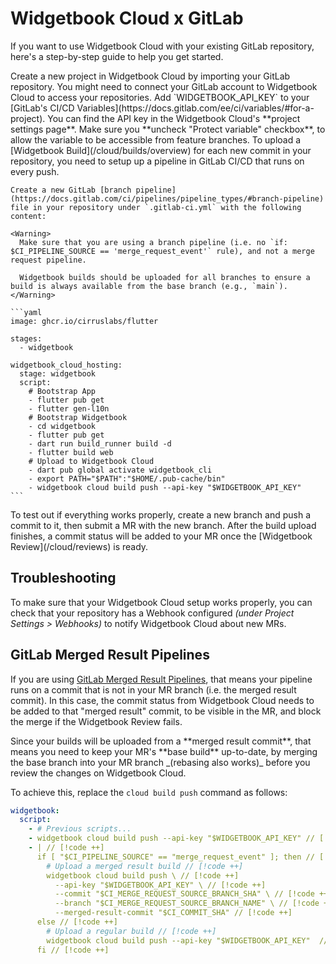 # Widgetbook Cloud x GitLab

If you want to use Widgetbook Cloud with your existing GitLab repository, here's a step-by-step guide to help you get started.

<Steps>
  <Step title="Setup Widgetbook Cloud Project">
    Create a new project in Widgetbook Cloud by importing your GitLab repository.
    You might need to connect your GitLab account to Widgetbook Cloud to access your repositories.
  </Step>
  
  <Step title="Add API Key as a Variable">
    Add `WIDGETBOOK_API_KEY` to your [GitLab's CI/CD Variables](https://docs.gitlab.com/ee/ci/variables/#for-a-project). You can find the API key in the Widgetbook Cloud's **project settings page**. Make sure you **uncheck "Protect variable" checkbox**, to allow the variable to be accessible from feature branches.
  </Step>

  <Step title="Create GitLab CI/CD Pipeline">
    To upload a [Widgetbook Build](/cloud/builds/overview) for each new commit in your repository, you need to setup up a pipeline in GitLab CI/CD that runs on every push.

    Create a new GitLab [branch pipeline](https://docs.gitlab.com/ci/pipelines/pipeline_types/#branch-pipeline) file in your repository under `.gitlab-ci.yml` with the following content:

    <Warning>
      Make sure that you are using a branch pipeline (i.e. no `if: $CI_PIPELINE_SOURCE == 'merge_request_event'` rule), and not a merge request pipeline.

      Widgetbook builds should be uploaded for all branches to ensure a build is always available from the base branch (e.g., `main`).
    </Warning>

    ```yaml
    image: ghcr.io/cirruslabs/flutter

    stages:
      - widgetbook

    widgetbook_cloud_hosting:
      stage: widgetbook
      script:
        # Bootstrap App
        - flutter pub get
        - flutter gen-l10n
        # Bootstrap Widgetbook
        - cd widgetbook
        - flutter pub get
        - dart run build_runner build -d
        - flutter build web
        # Upload to Widgetbook Cloud
        - dart pub global activate widgetbook_cli
        - export PATH="$PATH":"$HOME/.pub-cache/bin"
        - widgetbook cloud build push --api-key "$WIDGETBOOK_API_KEY"
    ```

  </Step>
  
  <Step title="Create a Merge Request">
    To test out if everything works properly, create a new branch and push a commit to it, then submit a MR with the new branch.
    After the build upload finishes, a commit status will be added to your MR once the [Widgetbook Review](/cloud/reviews) is ready.
  </Step>
</Steps>

## Troubleshooting

To make sure that your Widgetbook Cloud setup works properly, you can check that your repository has a Webhook configured _(under Project Settings > Webhooks)_ to notify Widgetbook Cloud about new MRs.

## GitLab Merged Result Pipelines

If you are using [GitLab Merged Result Pipelines](https://docs.gitlab.com/ee/ci/pipelines/merged_results_pipelines.html), that means your pipeline runs on a commit that is not in your MR branch (i.e. the merged result commit). In this case, the commit status from Widgetbook Cloud needs to be added to that "merged result" commit, to be visible in the MR, and block the merge if the Widgetbook Review fails.

<Warning>
  Since your builds will be uploaded from a **merged result commit**, that means
  you need to keep your MR's **base build** up-to-date, by merging the base
  branch into your MR branch _(rebasing also works)_ before you review the
  changes on Widgetbook Cloud.
</Warning>

To achieve this, replace the `cloud build push` command as follows:

```yaml
widgetbook:
  script:
    - # Previous scripts...
    - widgetbook cloud build push --api-key "$WIDGETBOOK_API_KEY" // [!code --]
    - | // [!code ++]
      if [ "$CI_PIPELINE_SOURCE" == "merge_request_event" ]; then // [!code ++]
        # Upload a merged result build // [!code ++]
        widgetbook cloud build push \ // [!code ++]
          --api-key "$WIDGETBOOK_API_KEY" \ // [!code ++]
          --commit "$CI_MERGE_REQUEST_SOURCE_BRANCH_SHA" \ // [!code ++]
          --branch "$CI_MERGE_REQUEST_SOURCE_BRANCH_NAME" \ // [!code ++]
          --merged-result-commit "$CI_COMMIT_SHA" // [!code ++]
      else // [!code ++]
        # Upload a regular build // [!code ++]
        widgetbook cloud build push --api-key "$WIDGETBOOK_API_KEY"  // [!code ++]
      fi // [!code ++]
```

